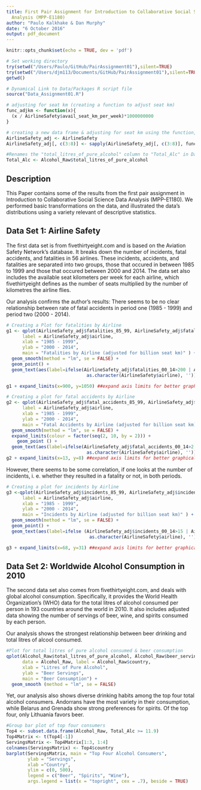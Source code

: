 ```yaml
---
title: First Pair Assignment for Introduction to Collaborative Social Science Data
  Analysis (MPP-E1180)
author: "Paulo Kalkhake & Dan Murphy"
date: "6 October 2016"
output: pdf_document
---
```


```r
knitr::opts_chunk$set(echo = TRUE, dev = 'pdf')

# Set working directory
try(setwd("/Users/Paulo/GitHub/PairAssignment01"),silent=TRUE)
try(setwd("/Users/djm113/Documents/GitHub/PairAssignment01"),silent=TRUE)
getwd()

# Dynamical Link to Data/Packages R script file
source("Data_Assignment01.R")

# adjusting for seat km (creating a function to adjust seat km)
func_adjkm <- function(x){ 
  (x / AirlineSafety$avail_seat_km_per_week)*1000000000
}

# creating a new data frame & adjusting for seat km using the function, created earlier 
AirlineSafety_adj <- AirlineSafety
AirlineSafety_adj[, c(3:8)] <- sapply(AirlineSafety_adj[, c(3:8)], func_adjkm)

#Renames the "total_litres_of_pure_alcohol" column to "Total_Alc" in Data Set 2
Total_Alc <- Alcohol_Raw$total_litres_of_pure_alcohol

```

## Description

This Paper contains some of the results from the first pair assignment in Introduction to Collaborative Social Science Data Analysis (MPP-E1180). We performed basic transformations on the data, and illustrated the data's distributions using a variety relevant of descriptive statistics. 

## Data Set 1: Airline Safety

The first data set is from fivethirtyeight.com and is based on the Aviation Safety Network’s database. It breaks down the number of incidents, fatal accidents, and fatalities in 56 airlines. These incidents, accidents, and fatalities are separated into two groups, those that occured in between 1985 to 1999 and those that occured between 2000 and 2014. The data set also includes the available seat kilometers per week for each airline, which fivethirtyeight defines as the number of seats multiplied by the number of kilometres the airline flies. 

Our analysis confirms the author's results: There seems to be no clear relationship between rate of fatal accidents in period one (1985 - 1999) and period two (2000 - 2014). 

```r

# Creating a Plot for fatalities by Airline
g1 <- qplot(AirlineSafety_adj$fatalities_85_99, AirlineSafety_adj$fatalities_00_14, data = AirlineSafety_adj, 
      label = AirlineSafety_adj$airline,
      xlab = "1985 - 1999", 
      ylab = "2000 - 2014",
      main = "Fatalities by Airline (adjusted for billion seat km)" ) +
  geom_smooth(method = "lm", se = FALSE) +
  geom_point() +
  geom_text(aes(label=ifelse(AirlineSafety_adj$fatalities_00_14>200 | AirlineSafety_adj$fatalities_85_99>450, 
                              as.character(AirlineSafety$airline), '')), hjust=-.1, vjust=.1, size = 3)

g1 + expand_limits(x=900, y=1050) ##expand axis limits for better graphical result

```


```r

# Creating a plot for fatal accidents by Airline
g2 <- qplot(AirlineSafety_adj$fatal_accidents_85_99, AirlineSafety_adj$fatal_accidents_00_14, data = AirlineSafety_adj, 
      label = AirlineSafety_adj$airline,
      xlab = "1985 - 1999", 
      ylab = "2000 - 2014",
      main = "Fatal Accidents by Airline (adjusted for billion seat km)" ) +
  geom_smooth(method = "lm", se = FALSE) +
  expand_limits(colour = factor(seq(2, 10, by = 2))) +
    geom_point () +
  geom_text(aes(label=ifelse(AirlineSafety_adj$fatal_accidents_00_14>2 | AirlineSafety_adj$fatal_accidents_85_99>10, 
                              as.character(AirlineSafety$airline), '')), hjust= -.1, size = 3)
g2 + expand_limits(x=13, y=8) ##expand axis limits for better graphical result

```


However, there seems to be some correlation, if one looks at the number of incidents, i. e. whether they resulted in a fatality or not, in both periods. 

```r

# Creating a plot for incidents by Airline
g3 <-qplot(AirlineSafety_adj$incidents_85_99, AirlineSafety_adj$incidents_00_14, data = AirlineSafety_adj, 
      label = AirlineSafety_adj$airline,
      xlab = "1985 - 1999", 
      ylab = "2000 - 2014",
      main = "Incidents by Airline (adjusted for billion seat km)" ) +
  geom_smooth(method = "lm", se = FALSE) +
  geom_point() +
  geom_text(aes(label=ifelse (AirlineSafety_adj$incidents_00_14>15 | AirlineSafety_adj$incidents_85_99>20, 
                               as.character(AirlineSafety$airline), '')), vjust=1.5, size = 3)

g3 + expand_limits(x=68, y=31) ##expand axis limits for better graphical result

```

\pagebreak

## Data Set 2: Worldwide Alcohol Consumption in 2010

The second data set also comes from fivethirtyeight.com, and deals with global alcohol consumption. Specifically, it provides the World Health Organization's (WHO) data for the total litres of alcohol consumed per person in 193 countries around the world in 2010. It also includes adjusted data showing the number of servings of beer, wine, and spirits consumed by each person. 

Our analysis shows the strongest relationship between beer drinking and total litres of alcool consumed. 

```r

#Plot for total litres of pure alcohol consumed & beer consumption
qplot(Alcohol_Raw$total_litres_of_pure_alcohol, Alcohol_Raw$beer_servings,
      data = Alcohol_Raw, label = Alcohol_Raw$country,
      xlab = "Litres of Pure Alcohol", 
      ylab = "Beer Servings",
      main = "Beer Consumption") + 
  geom_smooth (method = "lm", se = FALSE)
```


Yet, our analysis also shows diverse drinking habits among the top four total alcohol consumers. Andorrans have the most variety in their consumption, while Belarus and Grenada show strong preferences for spirits. Of the top four, only Lithuania favors beer. 


```r

#Group bar plot of top four consumers
Top4 <- subset.data.frame(Alcohol_Raw, Total_Alc >= 11.9)
Top4Matrix <- t(Top4[-1])
ServingsMatrix <- Top4Matrix[1:3, 1:4]
colnames(ServingsMatrix) <- Top4$country
barplot(ServingsMatrix, main = "Top Four Alcohol Consumers",
        ylab = "Servings", 
        xlab ="Country",
        ylim = c(0, 500),
        legend = c("Beer", "Spirits", "Wine"),
        args.legend = list(x = "topright", cex = .7), beside = TRUE)

```